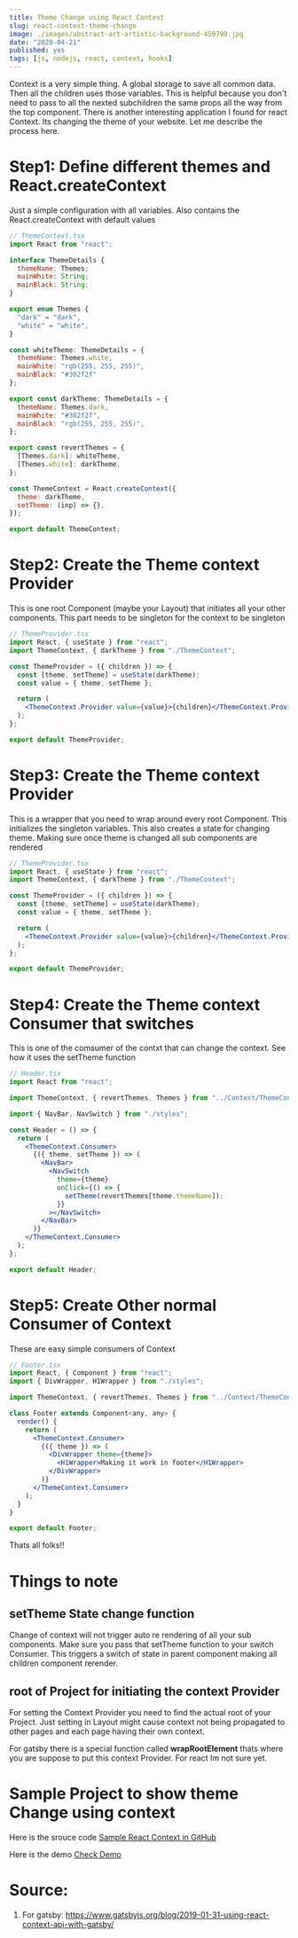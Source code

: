 ```yaml
---
title: Theme Change using React Context
slug: react-context-theme-change
image: ./images/abstract-art-artistic-background-459799.jpg
date: "2020-04-21"
published: yes
tags: [js, nodejs, react, context, hooks]
---
```




Context is a very simple thing. A global storage to save all common data. Then all the children uses those variables. This is helpful because you don't need to pass to all the nexted subchildren the same props all the way from the top component. There is another interesting application I found for react Context. Its changing the theme of your website. Let me describe the process here.

# Step1: Define different themes and React.createContext

Just a simple configuration with all variables. Also contains the React.createContext with default values

<CodeDivWrapper>

```jsx
// ThemeContext.tsx
import React from "react";

interface ThemeDetails {
  themeName: Themes;
  mainWhite: String;
  mainBlack: String;
}

export enum Themes {
  "dark" = "dark",
  "white" = "white",
}

const whiteTheme: ThemeDetails = {
  themeName: Themes.white,
  mainWhite: "rgb(255, 255, 255)",
  mainBlack: "#302f2f"
};

export const darkTheme: ThemeDetails = {
  themeName: Themes.dark,
  mainWhite: "#302f2f",
  mainBlack: "rgb(255, 255, 255)",
};

export const revertThemes = {
  [Themes.dark]: whiteTheme,
  [Themes.white]: darkTheme,
};

const ThemeContext = React.createContext({
  theme: darkTheme,
  setTheme: (inp) => {},
});

export default ThemeContext;
```

</CodeDivWrapper>

# Step2: Create the Theme context Provider

This is one root Component (maybe your Layout) that initiates all your other components. This part needs to be singleton for the context to be singleton

<CodeDivWrapper>

```jsx
// ThemeProvider.tsx
import React, { useState } from "react";
import ThemeContext, { darkTheme } from "./ThemeContext";

const ThemeProvider = ({ children }) => {
  const [theme, setTheme] = useState(darkTheme);
  const value = { theme, setTheme };

  return (
    <ThemeContext.Provider value={value}>{children}</ThemeContext.Provider>
  );
};

export default ThemeProvider;
```

</CodeDivWrapper>

# Step3: Create the Theme context Provider

This is a wrapper that you need to wrap around every root Component. This initializes the singleton variables. This also creates a state for changing theme. Making sure once theme is changed all sub components are rendered

<CodeDivWrapper>

```jsx
// ThemeProvider.tsx
import React, { useState } from "react";
import ThemeContext, { darkTheme } from "./ThemeContext";

const ThemeProvider = ({ children }) => {
  const [theme, setTheme] = useState(darkTheme);
  const value = { theme, setTheme };

  return (
    <ThemeContext.Provider value={value}>{children}</ThemeContext.Provider>
  );
};

export default ThemeProvider;
```

</CodeDivWrapper>

# Step4: Create the Theme context Consumer that switches

This is one of the comsumer of the contxt that can change the context. See how it uses the setTheme function

<CodeDivWrapper>

```jsx
// Header.tsx
import React from "react";

import ThemeContext, { revertThemes, Themes } from "../Context/ThemeContext";

import { NavBar, NavSwitch } from "./styles";

const Header = () => {
  return (
    <ThemeContext.Consumer>
      {({ theme, setTheme }) => (
        <NavBar>
          <NavSwitch
            theme={theme}
            onClick={() => {
              setTheme(revertThemes[theme.themeName]);
            }}
          ></NavSwitch>
        </NavBar>
      )}
    </ThemeContext.Consumer>
  );
};

export default Header;
```

</CodeDivWrapper>

# Step5: Create Other normal Consumer of Context

These are easy simple consumers of Context

<CodeDivWrapper>

```jsx
// Footer.tsx
import React, { Component } from "react";
import { DivWrapper, H1Wrapper } from "./styles";

import ThemeContext, { revertThemes, Themes } from "../Context/ThemeContext";

class Footer extends Component<any, any> {
  render() {
    return (
      <ThemeContext.Consumer>
        {({ theme }) => (
          <DivWrapper theme={theme}>
            <H1Wrapper>Making it work in footer</H1Wrapper>
          </DivWrapper>
        )}
      </ThemeContext.Consumer>
    );
  }
}

export default Footer;
```

</CodeDivWrapper>

Thats all folks!!

# Things to note

## setTheme State change function

Change of context will not trigger auto re rendering of all your sub components. Make sure you pass that setTheme function to your switch Consumer. This triggers a switch of state in parent component making all children component rerender.

## root of Project for initiating the context Provider

For setting the Context Provider you need to find the actual root of your Project. Just setting in Layout might cause context not being propagated to other pages and each page having their own context.

For gatsby there is a special function called **wrapRootElement** thats where you are suppose to put this context Provider. For react Im not sure yet.

# Sample Project to show theme Change using context

Here is the srouce code <a href="https://github.com/ayonious/react-context-example"> Sample React Context in GitHub </a>

Here is the demo <a href="https://ayonious.github.io/react-context-example">Check Demo</a>

# Source:

1. For gatsby: https://www.gatsbyjs.org/blog/2019-01-31-using-react-context-api-with-gatsby/
